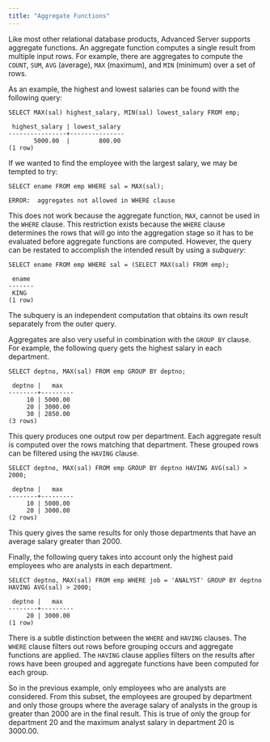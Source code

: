 ```yaml
---
title: "Aggregate Functions"
---
```


<div id="aggregate_functions" class="registered_link"></div>


Like most other relational database products, Advanced Server supports aggregate functions. An aggregate function computes a single result from multiple input rows. For example, there are aggregates to compute the `COUNT`, `SUM`, `AVG` (average), `MAX` (maximum), and `MIN` (minimum) over a set of rows.

As an example, the highest and lowest salaries can be found with the following query:

    SELECT MAX(sal) highest_salary, MIN(sal) lowest_salary FROM emp;

     highest_salary | lowest_salary
    ----------------+---------------
           5000.00  |        800.00
    (1 row)

If we wanted to find the employee with the largest salary, we may be tempted to try:

    SELECT ename FROM emp WHERE sal = MAX(sal);

    ERROR:  aggregates not allowed in WHERE clause

This does not work because the aggregate function, `MAX`, cannot be used in the `WHERE` clause. This restriction exists because the `WHERE` clause determines the rows that will go into the aggregation stage so it has to be evaluated before aggregate functions are computed. However, the query can be restated to accomplish the intended result by using a *subquery*:

    SELECT ename FROM emp WHERE sal = (SELECT MAX(sal) FROM emp);

     ename
    -------
     KING
    (1 row)

The subquery is an independent computation that obtains its own result separately from the outer query.

Aggregates are also very useful in combination with the `GROUP BY` clause. For example, the following query gets the highest salary in each department.

    SELECT deptno, MAX(sal) FROM emp GROUP BY deptno;

     deptno |   max
    --------+---------
         10 | 5000.00
         20 | 3000.00
         30 | 2850.00
    (3 rows)

This query produces one output row per department. Each aggregate result is computed over the rows matching that department. These grouped rows can be filtered using the `HAVING` clause.

    SELECT deptno, MAX(sal) FROM emp GROUP BY deptno HAVING AVG(sal) > 2000;

     deptno |   max
    --------+---------
         10 | 5000.00
         20 | 3000.00
    (2 rows)

This query gives the same results for only those departments that have an average salary greater than 2000.

Finally, the following query takes into account only the highest paid employees who are analysts in each department.

    SELECT deptno, MAX(sal) FROM emp WHERE job = 'ANALYST' GROUP BY deptno
    HAVING AVG(sal) > 2000;

     deptno |   max
    --------+---------
         20 | 3000.00
    (1 row)

There is a subtle distinction between the `WHERE` and `HAVING` clauses. The `WHERE` clause filters out rows before grouping occurs and aggregate functions are applied. The `HAVING` clause applies filters on the results after rows have been grouped and aggregate functions have been computed for each group.

So in the previous example, only employees who are analysts are considered. From this subset, the employees are grouped by department and only those groups where the average salary of analysts in the group is greater than 2000 are in the final result. This is true of only the group for department 20 and the maximum analyst salary in department 20 is 3000.00.

